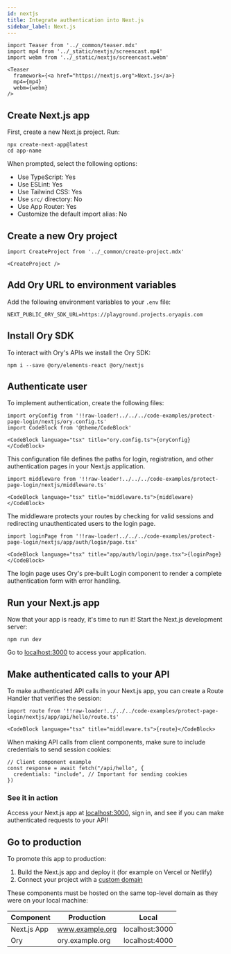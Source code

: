 ```yaml
---
id: nextjs
title: Integrate authentication into Next.js
sidebar_label: Next.js
---
```


```mdx-code-block
import Teaser from '../_common/teaser.mdx'
import mp4 from '../_static/nextjs/screencast.mp4'
import webm from '../_static/nextjs/screencast.webm'

<Teaser
  framework={<a href="https://nextjs.org">Next.js</a>}
  mp4={mp4}
  webm={webm}
/>
```

## Create Next.js app

First, create a new Next.js project. Run:

```shell
npx create-next-app@latest
cd app-name
```

When prompted, select the following options:

- Use TypeScript: Yes
- Use ESLint: Yes
- Use Tailwind CSS: Yes
- Use `src/` directory: No
- Use App Router: Yes
- Customize the default import alias: No

## Create a new Ory project

```mdx-code-block
import CreateProject from '../_common/create-project.mdx'

<CreateProject />
```

## Add Ory URL to environment variables

Add the following environment variables to your `.env` file:

```
NEXT_PUBLIC_ORY_SDK_URL=https://playground.projects.oryapis.com
```

## Install Ory SDK

To interact with Ory's APIs we install the Ory SDK:

```shell
npm i --save @ory/elements-react @ory/nextjs
```

## Authenticate user

To implement authentication, create the following files:

```mdx-code-block
import oryConfig from '!!raw-loader!../../../code-examples/protect-page-login/nextjs/ory.config.ts'
import CodeBlock from '@theme/CodeBlock'

<CodeBlock language="tsx" title="ory.config.ts">{oryConfig}</CodeBlock>
```

This configuration file defines the paths for login, registration, and other authentication pages in your Next.js application.

```mdx-code-block
import middleware from '!!raw-loader!../../../code-examples/protect-page-login/nextjs/middleware.ts'

<CodeBlock language="tsx" title="middleware.ts">{middleware}</CodeBlock>
```

The middleware protects your routes by checking for valid sessions and redirecting unauthenticated users to the login page.

```mdx-code-block
import loginPage from '!!raw-loader!../../../code-examples/protect-page-login/nextjs/app/auth/login/page.tsx'

<CodeBlock language="tsx" title="app/auth/login/page.tsx">{loginPage}</CodeBlock>
```

The login page uses Ory's pre-built Login component to render a complete authentication form with error handling.

## Run your Next.js app

Now that your app is ready, it's time to run it! Start the Next.js development server:

```shell
npm run dev
```

Go to [localhost:3000](http://localhost:3000/) to access your application.

## Make authenticated calls to your API

To make authenticated API calls in your Next.js app, you can create a Route Handler that verifies the session:

```mdx-code-block
import route from '!!raw-loader!../../../code-examples/protect-page-login/nextjs/app/api/hello/route.ts'

<CodeBlock language="tsx" title="middleware.ts">{route}</CodeBlock>
```

When making API calls from client components, make sure to include credentials to send session cookies:

```tsx
// Client component example
const response = await fetch("/api/hello", {
  credentials: "include", // Important for sending cookies
})
```

### See it in action

Access your Next.js app at [localhost:3000](http://localhost:3000/), sign in, and see if you can make authenticated requests to
your API!

## Go to production

To promote this app to production:

1. Build the Next.js app and deploy it (for example on Vercel or Netlify)
2. Connect your project with a [custom domain](../../guides/custom-domains.mdx)

These components must be hosted on the same top-level domain as they were on your local machine:

| Component   | Production      | Local          |
| ----------- | --------------- | -------------- |
| Next.js App | www.example.org | localhost:3000 |
| Ory         | ory.example.org | localhost:4000 |
